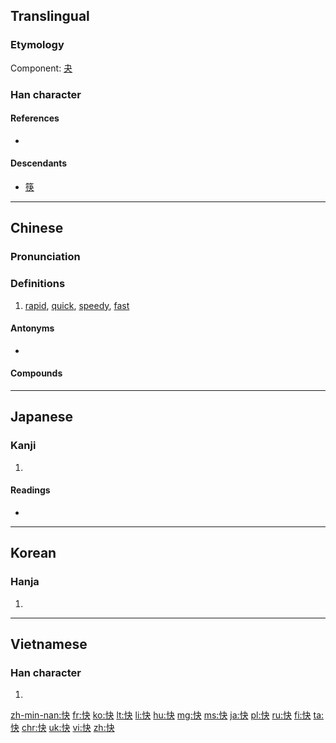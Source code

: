 ==Translingual==

===Etymology===
Component:  [[夬]]

===Han character===
{{Han char|rn=61|rad=心|as=04|sn=7|four=9503<sub>0</sub>|canj=心木大 (PDK)|ids=⿰[[忄]][[夬]]}}

====References====
* {{Han ref|kx=0377.290|dkj=10369|dj=0705.160|hdz=42278.110|uh=5FEB|ud=24555|bh=A7D6|bd=42966}}

====Descendants====
* [[筷]]

----

==Chinese==
{{zh-forms}}

===Pronunciation===
{{zh-pron
|m=kuài
|ma=y
|c=faai3
|h=pfs=khoai
|mn=khoài
|w=2khua
|mc=y
|oc=y
|cat=a
}}

===Definitions===
{{zh-hanzi}}

# [[rapid]], [[quick]], [[speedy]], [[fast]]

====Antonyms====
* {{zh-l|慢}}

====Compounds====
{{der5
| {{zh-l|快板兒}}
| {{zh-l|快報}}
| {{zh-l|快步流星}}
| {{zh-l|快餐}}
| {{zh-l|快暢}}
| {{zh-l|快車}}
| {{zh-l|快衝膠卷}}
| {{zh-l|快當}}
| {{zh-l|快刀斬亂麻}}
| {{zh-l|快遞}}
| {{zh-l|快感}}
| {{zh-l|快活}}
| {{zh-l|快貨}}
| {{zh-l|快件}}
| {{zh-l|快捷}}
| {{zh-l|快樂}}
| {{zh-l|快馬加鞭}}
| {{zh-l|快慢}}
| {{zh-l|快門}}
| {{zh-l|快槍}}
| {{zh-l|快人快語}}
| {{zh-l|快食面}}
| {{zh-l|快事}}
| {{zh-l|快適}}
| {{zh-l|快手}}
| {{zh-l|快手兒}}
| {{zh-l|快書}}
| {{zh-l|快速}}
| {{zh-l|快艇}}
| {{zh-l|快慰}}
| {{zh-l|快相}}
| {{zh-l|快心}}
| {{zh-l|快信}}
| {{zh-l|快訊}}
| {{zh-l|快要}}
| {{zh-l|快意}}
}}

{{zh-cat|Beginning}}

----

==Japanese==

===Kanji===
{{ja-kanji|grade=5|rs=心04}}

# {{defn|lang=ja|sort=心04}}

====Readings====
* {{ja-readings|goon=[[け]] (ke)|kanon=[[かい]] (kai)|kun=[[こころよい]] (kokoroyoi)}}

----

==Korean==

===Hanja===
{{ko-hanja|hangeul=쾌|eumhun=|mr=k'wae|y=khway}}

# {{defn|lang=ko|sort=心04}}

----

==Vietnamese==

===Han character===
{{vi-hantu|[[khoái]], [[khuấy]], [[khoáy]], [[sướng]]|rs=心04}}

# {{defn|lang=vi|sort=心04}}

[[zh-min-nan:快]]
[[fr:快]]
[[ko:快]]
[[lt:快]]
[[li:快]]
[[hu:快]]
[[mg:快]]
[[ms:快]]
[[ja:快]]
[[pl:快]]
[[ru:快]]
[[fi:快]]
[[ta:快]]
[[chr:快]]
[[uk:快]]
[[vi:快]]
[[zh:快]]